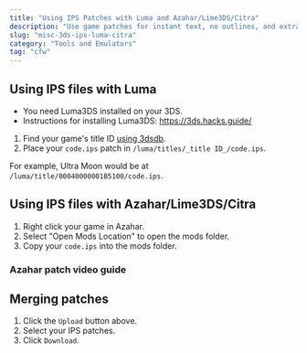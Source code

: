 ```yaml
---
title: "Using IPS Patches with Luma and Azahar/Lime3DS/Citra"
description: "Use game patches for instant text, no outlines, and extra fun"
slug: "misc-3ds-ips-luma-citra"
category: "Tools and Emulators"
tag: "cfw"
---
```


## Using IPS files with Luma

- You need Luma3DS installed on your 3DS.
- Instructions for installing Luma3DS: https://3ds.hacks.guide/

1. Find your game's title ID [using 3dsdb](http://www.3dsdb.com/).
2. Place your `code.ips` patch in `/luma/titles/_title ID_/code.ips`.

For example, Ultra Moon would be at `/luma/title/00040000001B5100/code.ips`.

## Using IPS files with Azahar/Lime3DS/Citra

1. Right click your game in Azahar.
2. Select "Open Mods Location" to open the mods folder.
3. Copy your `code.ips` into the mods folder.

### Azahar patch video guide

<YouTubeVideo src="https://www.youtube.com/embed/klBkGQDaQR8?si=CbGCOKODlGu27Du4&amp;start=241" />

## Merging patches

<IpsMerger />

1. Click the `Upload` button above.
2. Select your IPS patches.
3. Click `Download`.
